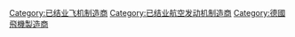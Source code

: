 {{Commonscat|Junkers}}
{{DEFAULTSORT:Junkers}}
[[Category:已结业飞机制造商|Category:已结业飞机制造商]]
[[Category:已结业航空发动机制造商|Category:已结业航空发动机制造商]]
[[Category:德國飛機製造商|Category:德國飛機製造商]]